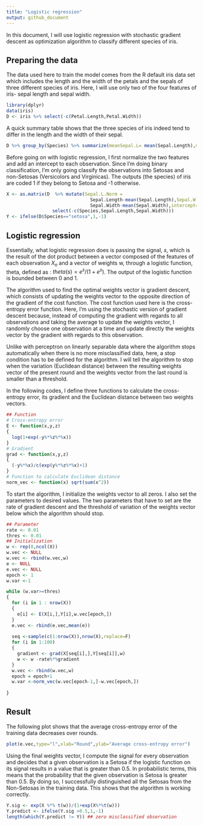 ```yaml
---
title: "Logistic regression"
output: github_document
---
```


In this document, I will use logistic regression with stochastic gradient descent as optimization algorithm to classify different species of iris. 

## Preparing the data
The data used here to train the model comes from the R default iris data set which includes the length and the width of the petals and the sepals of three different species of iris. Here, I will use only two of the four features of iris- sepal length and sepal width. 

```r
library(dplyr)
data(iris)
D <- iris %>% select(-c(Petal.Length,Petal.Width))
```


A quick summary table shows that the three species of iris indeed tend to differ in the length and the width of their sepal.
```r
D %>% group_by(Species) %>% summarize(meanSepal.L= mean(Sepal.Length),meanSepal.W= mean(Sepal.Width))
```

Before going on with logistic regression, I first normalize the two features and add an intercept to each observation. Since I'm doing binary classification, I'm only going classify the observations into Setosas and non-Setosas (Versicolors and Virginicas). The outputs (the species) of iris are coded 1 if they belong to Setosa and -1 otherwise.

```r
X <- as.matrix(D  %>% mutate(Sepal.L.Norm =
                               Sepal.Length-mean(Sepal.Length),Sepal.W.Norm =
                               Sepal.Width-mean(Sepal.Width),intercept=1)%>%
                 select(-c(Species,Sepal.Length,Sepal.Width))) 
Y <- ifelse(D$Species=="setosa",1,-1)

```

## Logistic regression
Essentially, what logistic regression does is passing the signal, $s$, which is the result of the dot product between a vector composed of the features of each observation $X_{n}$ and a vector of weights w, through a logistic function, theta, defined as : $theta(s) = e^s/(1+e^s)$. 
The output of the logistic function is bounded between 0 and 1.

The algorithm used to find the optimal weights vector is gradient descent, which consists of updating the weights vector to the opposite direction of the gradient of the cost function. The cost function used here is the cross-entropy error function. Here, I'm using the stochastic version of gradient descent because, instead of computing the gradient with regards to all observations and taking the average to update the weights vector, I randomly choose one observation at a time and update directly the weights vector by the gradient with regards to this observation.

Unlike with perceptron on linearly separable data where the algorithm stops automatically when there is no more misclassified data, here, a stop condition has to be defined for the algorithm. I will tell the algorithm to stop when the variation (Euclidean distance) between the resulting weights vector of the present round and the weights vector from the last round is smaller than a threshold. 

In the following codes, I define three functions to calculate the cross-entropy error, its gradient and the Euclidean distance between two weights vectors.

```r
## Function
# Cross-entropy error
E <- function(x,y,z) 
{
  log(1+exp(-y%*%z%*%x))
}
# Gradient 
grad <- function(x,y,z)
{
  (-y%*%x)/c(exp(y%*%z%*%x)+1)
}
# Function to calculate Euclidean distance
norm_vec <- function(x) sqrt(sum(x^2))

```

To start the algorithm, I initialize the weights vector to all zeros. I also set the parameters to desired values. The two parameters that have to set are the rate of gradient descent and the threshold of variation of the weights vector below which the algorithm should stop.

```r
## Parameter
rate <- 0.01
thres <- 0.01
## Initialization
w <- rep(0,ncol(X))
w.vec <- NULL
w.vec <- rbind(w.vec,w)
e <- NULL
e.vec <- NULL
epoch <- 1
w.var <-1 

while (w.var>=thres)
{
  for (i in 1 : nrow(X))
  {
    e[i] <- E(X[i,],Y[i],w.vec[epoch,])
  }
  e.vec <- rbind(e.vec,mean(e))
  
  seq <-sample(c(1:nrow(X)),nrow(X),replace=F)
  for (i in 1:100) 
  {
    gradient <- grad(X[seq[i],],Y[seq[i]],w)
    w <- w -rate%*%gradient
  }
  w.vec <- rbind(w.vec,w)
  epoch = epoch+1
  w.var <-norm_vec(w.vec[epoch-1,]-w.vec[epoch,])
  
}
```


## Result
The following plot shows that the average cross-entropy error of the training data decreases over rounds.

```r
plot(e.vec,type="l",xlab="Round",ylab="Average cross-entropy error")
```

Using the final weights vector, I compute the signal for every observation and decides that a given observation is a Setosa if the logistic function on its signal results in a value that is greater than 0.5. In probabilistic terms, this means that the probability that the given observation is Setosa is greater than 0.5. By doing so, I successfully distinguished all the Setosas from the Non-Setosas in the training data. This shows that the algorithm is working correctly. 

```r
Y.sig <- exp(X %*% t(w))/(1+exp(X%*%t(w)))
Y.predict <- ifelse(Y.sig >0.5,1,-1)
length(which(Y.predict != Y)) ## zero misclassified observation
```

